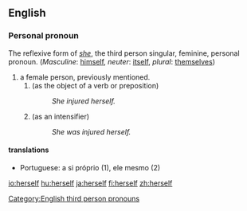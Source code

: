 ==English==

{{rank|passed|true|friend|293|herself|year|dear|high}}

===Personal pronoun===
[[Category:English third person pronouns]]
The reflexive form of ''[[she]]'', the third person singular, feminine, personal pronoun. (''Masculine'': [[himself]], ''neuter'': [[itself]], ''plural'': [[themselves]])

#a female person, previously mentioned.
##(as the object of a verb or preposition)
##:''She injured herself.''
##(as an intensifier)
##:''She was injured herself.''

====translations====

*Portuguese: a si próprio (1), ele mesmo (2)

[[io:herself]]
[[hu:herself]]
[[ja:herself]]
[[fi:herself]]
[[zh:herself]]